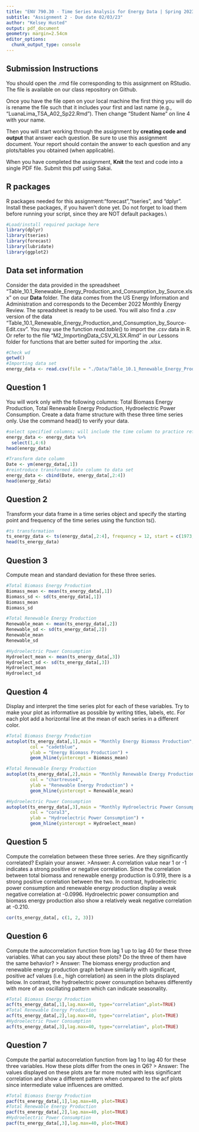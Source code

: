 ```yaml
---
title: "ENV 790.30 - Time Series Analysis for Energy Data | Spring 2023"
subtitle: "Assignment 2 - Due date 02/03/23"
author: "Kelsey Husted"
output: pdf_document
geometry: margin=2.54cm
editor_options: 
  chunk_output_type: console
---
```


## Submission Instructions

You should open the .rmd file corresponding to this assignment on RStudio. The file is available on our class repository on Github.   

Once you have the file open on your local machine the first thing you will do is rename the file such that it includes your first and last name (e.g., "LuanaLima_TSA_A02_Sp22.Rmd"). Then change "Student Name" on line 4 with your name. 

Then you will start working through the assignment by  **creating code and output** that answer each question. Be sure to use this assignment document. Your report should contain the answer to each question and any plots/tables you obtained (when applicable).

When you have completed the assignment, **Knit** the text and code into a single PDF file. Submit this pdf using Sakai. 

## R packages

R packages needed for this assignment:"forecast","tseries", and "dplyr". Install these packages, if you haven't done yet. Do not forget to load them before running your script, since they are NOT default packages.\\

```r
#Load/install required package here
library(dplyr)
library(tseries)
library(forecast)
library(lubridate)
library(ggplot2)
```


## Data set information  

Consider the data provided in the spreadsheet "Table_10.1_Renewable_Energy_Production_and_Consumption_by_Source.xlsx" on our **Data** folder. The data comes from the US Energy Information and Administration and corresponds to the December 2022 Monthly Energy Review. The spreadsheet is ready to be used. You will also find a $.csv$ version of the data "Table_10.1_Renewable_Energy_Production_and_Consumption_by_Source-Edit.csv". You may use the function $read.table()$ to import the $.csv$ data in R. Or refer to the file "M2_ImportingData_CSV_XLSX.Rmd" in our Lessons folder for functions that are better suited for importing the $.xlsx$.

```r
#Check wd
getwd()
#Importing data set
energy_data <- read.csv(file = "./Data/Table_10.1_Renewable_Energy_Production_and_Consumption_by_Source-Edit.csv", header = TRUE, dec = ".")
```


## Question 1
You will work only with the following columns: Total Biomass Energy Production, Total Renewable Energy Production, Hydroelectric Power Consumption. Create a data frame structure with these three time series only. Use the command head() to verify your data.

```r
#select specified columns; will include the time column to practice reformatting date
energy_data <- energy_data %>%
  select(1,4:6)
head(energy_data)

#Transform date column
Date <- ym(energy_data[,1])
#reintroduce transformed date column to data set
energy_data <- cbind(Date, energy_data[,2:4])
head(energy_data)

```


## Question 2
Transform your data frame in a time series object and specify the starting point and frequency of the time series using the function ts().

```r
#ts transformation
ts_energy_data <- ts(energy_data[,2:4], frequency = 12, start = c(1973,1)) 
head(ts_energy_data)
```

## Question 3
Compute mean and standard deviation for these three series.

```r
#Total Biomass Energy Production
Biomass_mean <- mean(ts_energy_data[,1])
Biomass_sd <- sd(ts_energy_data[,1])
Biomass_mean
Biomass_sd

#Total Renewable Energy Production
Renewable_mean <- mean(ts_energy_data[,2])
Renewable_sd <- sd(ts_energy_data[,2])
Renewable_mean
Renewable_sd

#Hydroelectric Power Consumption
Hydroelect_mean <- mean(ts_energy_data[,3])
Hydroelect_sd <- sd(ts_energy_data[,3])
Hydroelect_mean
Hydroelect_sd
```


## Question 4
Display and interpret the time series plot for each of these variables. Try to make your plot as informative as possible by writing titles, labels, etc. For each plot add a horizontal line at the mean of each series in a different color.

```r
#Total Biomass Energy Production
autoplot(ts_energy_data[,1],main = "Monthly Energy Biomass Production", 
         col = "cadetblue",
         ylab = "Energy Biomass Production") +
         geom_hline(yintercept = Biomass_mean)
```

```r
#Total Renewable Energy Production
autoplot(ts_energy_data[,2],main = "Monthly Renewable Energy Production", 
         col = "chartreuse4",
         ylab = "Renewable Energy Production") +
         geom_hline(yintercept = Renewable_mean)
```

```r
#Hydroelectric Power Consumption
autoplot(ts_energy_data[,3],main = "Monthly Hydroelectric Power Consumption", 
         col = "coral3",
         ylab = "Hydroelectric Power Consumption") +
         geom_hline(yintercept = Hydroelect_mean)
```

## Question 5
Compute the correlation between these three series. Are they significantly correlated? Explain your answer.
 >Answer: A correlation value near 1 or -1 indicates a strong positive or negative correlation. Since the correlation between total biomass and renewable energy production is 0.919, there is a strong positive correlation between the two. In contrast, hydroelectric power consumption and renewable energy production display a weak negative correlation at -0.0996. Hydroelectric power consumption and biomass energy production also show a relatively weak negative correlation at -0.210.
 
```r
cor(ts_energy_data[, c(1, 2, 3)])
```


## Question 6
Compute the autocorrelation function from lag 1 up to lag 40 for these three variables. What can you say about these plots? Do the three of them have the same behavior?
 > Answer: The biomass energy production and renewable energy production graph behave similarily with significant, positive acf values (i.e., high correlation) as seen in the plots displayed below. In contrast, the hydroelectric power consumption behaves differently with more of an oscillating pattern which can indicate seasonality.

```r
#Total Biomass Energy Production
acf(ts_energy_data[,1],lag.max=40, type="correlation",plot=TRUE)
#Total Renewable Energy Production
acf(ts_energy_data[,2],lag.max=40, type="correlation", plot=TRUE)
#Hydroelectric Power Consumption
acf(ts_energy_data[,3],lag.max=40, type="correlation", plot=TRUE)


```


## Question 7
Compute the partial autocorrelation function from lag 1 to lag 40 for these three variables. How these plots differ from the ones in Q6?
 > Answer: The values displayed on these plots are far more muted with less significant correlation and show a different pattern when compared to the acf plots since intermediate value influences are omitted.
 
```r
#Total Biomass Energy Production
pacf(ts_energy_data[,1],lag.max=40, plot=TRUE)
#Total Renewable Energy Production
pacf(ts_energy_data[,2],lag.max=40, plot=TRUE)
#Hydroelectric Power Consumption
pacf(ts_energy_data[,3],lag.max=40, plot=TRUE)
```


